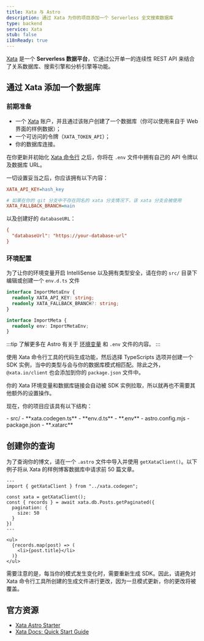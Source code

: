 ```yaml
---
title: Xata 与 Astro
description: 通过 Xata 为你的项目添加一个 Serverless 全文搜索数据库
type: backend
service: Xata
stub: false
i18nReady: true
---
```


[Xata](https://xata.io) 是一个 **Serverless 数据平台**，它通过公开单一的连续性 REST API 来结合了关系数据库、搜索引擎和分析引擎等功能。

## 通过 Xata 添加一个数据库

### 前期准备

- 一个 [Xata](https://app.xata.io/signin) 账户，并且通过该账户创建了一个数据库（你可以使用来自于 Web 界面的样例数据）；
- 一个可访问的令牌（`XATA_TOKEN_API`）；
- 你的数据库连接。

在你更新并初始化 [Xata 命令行](https://xata.io/docs/getting-started/installation) 之后，你将在 `.env` 文件中拥有自己的 API 令牌以及数据库 URL。

一切设置妥当之后，你应该拥有以下内容：

```ini title=".env"
XATA_API_KEY=hash_key

# 如果在你的 git 分支中不存在同名的 xata 分支情况下，该 xata 分支会被使用
XATA_FALLBACK_BRANCH=main
```

以及创建好的 `databaseURL`：

```ini title=".xatarc"
{
  "databaseUrl": "https://your-database-url"
}
```

### 环境配置

为了让你的环境变量开启 IntelliSense 以及拥有类型安全，请在你的 `src/` 目录下编辑或创建一个 `env.d.ts` 文件

```ts title="src/env.d.ts"
interface ImportMetaEnv {
  readonly XATA_API_KEY: string;
  readonly XATA_FALLBACK_BRANCH?: string;
}

interface ImportMeta {
  readonly env: ImportMetaEnv;
}
```

:::tip
了解更多在 Astro 有关于 [环境变量](/zh-cn/guides/environment-variables/) 和 `.env` 文件的内容。
:::

使用 Xata 命令行工具的代码生成功能，然后选择 TypeScripts 选项并创建一个 SDK 实例，当中的类型与会与你的数据库模式相匹配。除此之外，`@xata.io/client` 也会添加到你的 `package.json` 文件中。

你的 Xata 环境变量和数据库链接会自动被 SDK 实例拉取，所以就再也不需要其他额外的设置操作。

现在，你的项目应该具有以下结构：

<FileTree title="Project Structure">
- src/
  - **xata.codegen.ts**
  - **env.d.ts**
- **.env**
- astro.config.mjs
- package.json
- **.xatarc**
</FileTree>

## 创建你的查询

为了查询你的博文，请在一个 `.astro` 文件中导入并使用 `getXataClient()`。以下例子将从 Xata 的样例博客数据库中请求前 50 篇文章。

```astro title="src/pages/blog/index.astro"
---
import { getXataClient } from "../xata.codegen";

const xata = getXataClient();
const { records } = await xata.db.Posts.getPaginated({
  pagination: {
    size: 50
  }
})
---

<ul>
  {records.map(post) => (
    <li>{post.title}</li>
  )}
</ul>
```

需要注意的是，每当你的模式发生变化时，需要重新生成 SDK。因此，请避免对 Xata 命令行工具所创建的生成文件进行更改，因为一旦模式更新，你的更改将被覆盖。


## 官方资源

- [Xata Astro Starter](https://github.com/xataio/examples/tree/main/apps/starter-astro)
- [Xata Docs: Quick Start Guide](https://xata.io/docs/getting-started/quickstart-astro)

